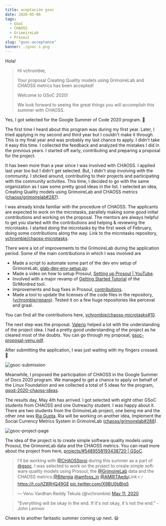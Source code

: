 ```yaml
---
title: aceptación gsoc
date: 2020-05-06
tags: 
  - GSoC
  - CHAOSS
  - GrimoireLab
  - Prosoul
slug: "gsoc-acceptance"
banner: ./gsoc-1.png
---
```


Hola!

> Hi vchrombie,
>
> Your proposal Creating Quality models using GrimoireLab and CHAOSS metrics has been accepted!
>
> Welcome to GSoC 2020!
>
> We look forward to seeing the great things you will accomplish this summer with CHAOSS.

Yes, I got selected for the Google Summer of Code 2020 program. 🥳

The first time I heard about this program was during my first year. Later, I tried applying in my second and third year but I couldn't make it through. This is my final year and was probably my last chance to apply. I didn't take it easy this time. I collected the feedback and analyzed the mistakes I did in the previous years. I started off early, contributing and preparing a proposal for the project.

It has been more than a year since I was involved with CHAOSS. I applied last year too but I didn't get selected. But, I didn't stop involving with the community. I sticked around, contributing to their projects and participating with the community activities. This time, I decided to go with the same organization as I saw some pretty good ideas in the list. I selected an idea, Creating Quality models using GrimoireLab and CHAOSS metrics ([chaoss/grimoirelab#287](https://github.com/chaoss/grimoirelab/issues/287)).

I was already kinda familiar with the procedure of CHAOSS. The applicants are expected to work on the microtasks, parallely making some good initial contributions and working on the proposal. The mentors are always helpful to get you started with the contributions and helping & reviewing the microtasks. I started doing the microtasks by the first week of February, doing some contributions along the way. Link to the microtasks repository, [vchrombie/chaoss-microtasks](https://github.com/vchrombie/chaoss-microtasks).

There were a lot of improvements to the GrimoireLab during the application period. Some of the main contributions in which I was involved are
- Made a script to automate some part of the dev env setup of GrimoireLab, [glab-dev-env-setup.py](https://gist.github.com/vchrombie/4403193198cd79e7ee0079259311f6e8).
- Made a video on how to setup Prosoul, [Setting up Prosoul | YouTube](https://www.youtube.com/watch?v=-wU1ck4ZrUw).
- Involved with a major revamp of [Getting Started Tutorial](https://github.com/chaoss/grimoirelab-sirmordred/blob/master/Getting-Started.md) of the SirMordred tool.
- Improvements and bug fixes in Prosoul, [contributions](https://github.com/Bitergia/prosoul/pulls?q=is%3Apr+author%3Avchrombie).
- Made a tool to update the licenses of the code files in the repository, ([vchrombie/reparo](https://github.com/vchrombie/reparo)). Tested it on a few huge repositories like perceval and graal.

You can find all the contributions here, [vchrombie/chaoss-microtasks#10](https://github.com/vchrombie/chaoss-microtasks/blob/master/microtask-10/README.md). 

The next step was the proposal. [Valerio](http://valeriocos.github.io/) helped a lot with the understanding of the project idea. I had a pretty good understanding of the project as he cleared most of the doubts. You can go through my proposal, 
[gsoc-proposal-venu.pdf](https://github.com/vchrombie/gsoc/blob/master/notes/gsoc-proposal-venu.pdf).

After submitting the application, I was just waiting with my fingers crossed. 🤞

![gsoc-submission](images/1.png)

Meanwhile, I proposed the participation of CHAOSS in the Google Summer of Docs 2020 program. We managed to get a chance to apply on behalf of the Linux Foundation and we collected a total of 5 ideas for the program, [gsod-2020-chaoss-ideas](https://wiki.linuxfoundation.org/gsoc/2020-gsod-chaoss).

The results day, May 4th has arrived. I got selected with eight other GSoC students from CHAOSS and one Outreachy student. I was happy about it. There are two students from the GrimoireLab project, one being me and the other one was [Ria Gupta](https://github.com/ria18405). Ria will be working on another idea, Implement the Social Currency Metrics System in GrimoireLab ([chaoss/grimoirelab#288](https://github.com/chaoss/grimoirelab/issues/288)).

![gsoc-project-page](images/2.png)

The idea of the project is to create simple software quality models using Prosoul, the GrimoireLab data and the CHAOSS metrics. You can read more about the project from here, [projects/#5489558193438720 | GSoC](https://summerofcode.withgoogle.com/projects/#5489558193438720).

<blockquote class="twitter-tweet tw-align-center"><p lang="en" dir="ltr">I&#39;ll be working with <a href="https://twitter.com/CHAOSSproj?ref_src=twsrc%5Etfw">@CHAOSSproj</a> during this summer as a part of <a href="https://twitter.com/gsoc?ref_src=twsrc%5Etfw">@gsoc</a>. I was selected to work on the project to create simple software quality models using Prosoul, the <a href="https://twitter.com/GrimoireLab?ref_src=twsrc%5Etfw">@GrimoireLab</a> data and the CHAOSS metrics.<a href="https://twitter.com/Bitergia?ref_src=twsrc%5Etfw">@Bitergia</a> <a href="https://twitter.com/amfoss_in?ref_src=twsrc%5Etfw">@amfoss_in</a> <a href="https://twitter.com/AMRITAedu?ref_src=twsrc%5Etfw">@AMRITAedu</a>Link 👉 <a href="https://t.co/tZ8RHQ49GE">https://t.co/tZ8RHQ49GE</a> <a href="https://t.co/X9BU0bBIqS">pic.twitter.com/X9BU0bBIqS</a></p>&mdash; Venu Vardhan Reddy Tekula (@vchrombie) <a href="https://twitter.com/vchrombie/status/1259804123345547264?ref_src=twsrc%5Etfw">May 11, 2020</a></blockquote>

> "Everything will be okay in the end. If it's not okay, it's not the end." \- John Lennon

Cheers to another fantastic summer coming up next. 😃